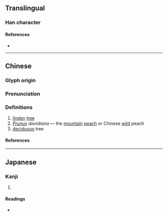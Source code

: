 {{character info}}
==Translingual==

===Han character===
{{Han char|rn=75|rad=木|as=03|sn=7|four=44912|canj=DPD|ids=⿰木也}}

====References====
* {{Han ref|kx=0512.100|dkj=14478|dj=0898.020|hdz=21163.010|uh=675D|ud=26461|bh=CB44|bd=52036}}

----

==Chinese==
{{zh-forms}}

===Glyph origin===
{{Han etym}}

===Pronunciation===
{{zh-pron
|m=yí
|c=ji4
|mc=y
|oc=y
|ma=
|cat=n,pn
}}

===Definitions===
{{zh-hanzi}}

# [[linden]] [[tree]]
# ''[[Prunus]] davidiana'' — the [[mountain]] [[peach]] or Chinese [[wild]] peach
# [[deciduous]] tree

====References====

----

==Japanese==

===Kanji===
{{ja-kanji|grade=|rs=木03}}

# {{rfdef|ja|sort=木03}}

====Readings====
* {{ja-readings|on=[[ち]] (chi), [[じ]] (ji), [[し]] (shi), [[い]] (i)|kun=[[まがき]] (magaki)}}